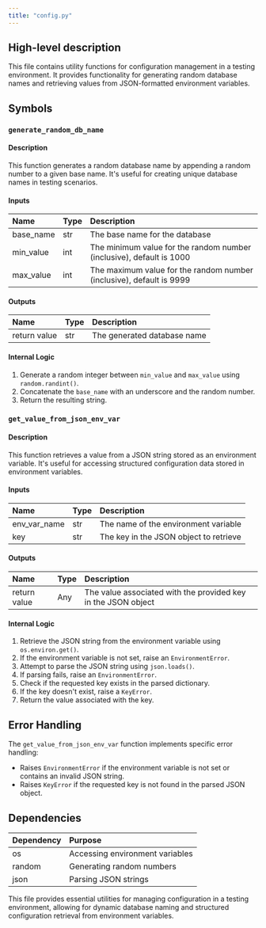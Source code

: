 ```yaml
---
title: "config.py"
---
```


## High-level description
This file contains utility functions for configuration management in a testing environment. It provides functionality for generating random database names and retrieving values from JSON-formatted environment variables.

## Symbols

### `generate_random_db_name`
#### Description
This function generates a random database name by appending a random number to a given base name. It's useful for creating unique database names in testing scenarios.

#### Inputs
| Name | Type | Description |
|:-----|:-----|:------------|
| base_name | str | The base name for the database |
| min_value | int | The minimum value for the random number (inclusive), default is 1000 |
| max_value | int | The maximum value for the random number (inclusive), default is 9999 |

#### Outputs
| Name | Type | Description |
|:-----|:-----|:------------|
| return value | str | The generated database name |

#### Internal Logic
1. Generate a random integer between `min_value` and `max_value` using `random.randint()`.
2. Concatenate the `base_name` with an underscore and the random number.
3. Return the resulting string.

### `get_value_from_json_env_var`
#### Description
This function retrieves a value from a JSON string stored as an environment variable. It's useful for accessing structured configuration data stored in environment variables.

#### Inputs
| Name | Type | Description |
|:-----|:-----|:------------|
| env_var_name | str | The name of the environment variable |
| key | str | The key in the JSON object to retrieve |

#### Outputs
| Name | Type | Description |
|:-----|:-----|:------------|
| return value | Any | The value associated with the provided key in the JSON object |

#### Internal Logic
1. Retrieve the JSON string from the environment variable using `os.environ.get()`.
2. If the environment variable is not set, raise an `EnvironmentError`.
3. Attempt to parse the JSON string using `json.loads()`.
4. If parsing fails, raise an `EnvironmentError`.
5. Check if the requested key exists in the parsed dictionary.
6. If the key doesn't exist, raise a `KeyError`.
7. Return the value associated with the key.

## Error Handling
The `get_value_from_json_env_var` function implements specific error handling:
- Raises `EnvironmentError` if the environment variable is not set or contains an invalid JSON string.
- Raises `KeyError` if the requested key is not found in the parsed JSON object.

## Dependencies
| Dependency | Purpose |
|:-----------|:--------|
| os | Accessing environment variables |
| random | Generating random numbers |
| json | Parsing JSON strings |

This file provides essential utilities for managing configuration in a testing environment, allowing for dynamic database naming and structured configuration retrieval from environment variables.